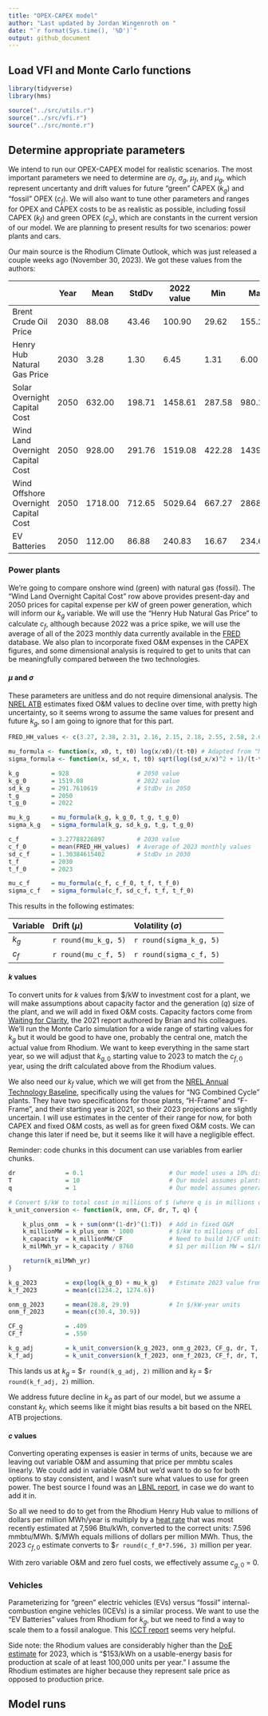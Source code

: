 ```yaml
---
title: "OPEX-CAPEX model"
author: "Last updated by Jordan Wingenroth on "
date: "`r format(Sys.time(), '%D')`"
output: github_document
---
```


## Load VFI and Monte Carlo functions

```r

library(tidyverse)
library(hms)

source("../src/utils.r")
source("../src/vfi.r")
source("../src/monte.r")

```

## Determine appropriate parameters

We intend to run our OPEX-CAPEX model for realistic scenarios. The most important parameters we need to determine are $\sigma_f$, $\sigma_g$, $\mu_f$, and $\mu_g$, which represent uncertanty and drift values for future "green" CAPEX ($k_g$) and "fossil" OPEX ($c_f$). We will also want to tune other parameters and ranges for OPEX and CAPEX costs to be as realistic as possible, including fossil CAPEX ($k_f$) and green OPEX ($c_g$), which are constants in the current version of our model. We are planning to present results for two scenarios: power plants and cars.

Our main source is the Rhodium Climate Outlook, which was just released a couple weeks ago (November 30, 2023). We got these values from the authors:

|                                      | Year | Mean    | StdDv  | 2022 value | Min    | Max     | Unit     |
|--------------------------------------|------|---------|--------|------------|--------|---------|----------|
| Brent Crude Oil Price               | 2030 | 88.08   | 43.46  | 100.90     | 29.62  | 155.21  | $/barrel |
| Henry Hub Natural Gas Price          | 2030 | 3.28    | 1.30   | 6.45       | 1.31   | 6.00    | $/mmbtu  |
| Solar Overnight Capital Cost         | 2050 | 632.00  | 198.71 | 1458.61    | 287.58 | 980.19  | $/kW     |
| Wind Land Overnight Capital Cost     | 2050 | 928.00  | 291.76 | 1519.08    | 422.28 | 1439.25 | $/kW     |
| Wind Offshore Overnight Capital Cost | 2050 | 1718.00 | 712.65 | 5029.64    | 667.27 | 2868.02 | $/kW     |
| EV Batteries                         | 2050 | 112.00  | 86.88  | 240.83     | 16.67  | 234.67  | $/kWh    |

### Power plants

We're going to compare onshore wind (green) with natural gas (fossil). The "Wind Land Overnight Capital Cost" row above provides present-day and 2050 prices for capital expense per kW of green power generation, which will inform our $k_g$ variable. We will use the "Henry Hub Natural Gas Price" to calculate $c_f$, although because 2022 was a price spike, we will use the average of all of the 2023 monthly data currently available in the [FRED](https://fred.stlouisfed.org/series/MHHNGSP) database. We also plan to incorporate fixed O&M expenses in the CAPEX figures, and some dimensional analysis is required to get to units that can be meaningfully compared between the two technologies. 

#### $\mu$ and $\sigma$

These parameters are unitless and do not require dimensional analysis. The [NREL ATB](https://atb.nrel.gov/electricity/2023/land-based_wind) estimates fixed O&M values to decline over time, with pretty high uncertainty, so it seems wrong to assume the same values for present and future $k_g$, so I am going to ignore that for this part.

```r

FRED_HH_values <- c(3.27, 2.38, 2.31, 2.16, 2.15, 2.18, 2.55, 2.58, 2.64, 2.98, 2.71) # Jan to Nov

mu_formula <- function(x, x0, t, t0) log(x/x0)/(t-t0) # Adapted from "Model Documentation.docx"
sigma_formula <- function(x, sd_x, t, t0) sqrt(log((sd_x/x)^2 + 1)/(t-t0))

k_g         = 928                   # 2050 value
k_g_0       = 1519.08               # 2022 value
sd_k_g      = 291.7610619           # StdDv in 2050
t_g         = 2050
t_g_0       = 2022

mu_k_g      = mu_formula(k_g, k_g_0, t_g, t_g_0)
sigma_k_g   = sigma_formula(k_g, sd_k_g, t_g, t_g_0)

c_f         = 3.27788226897         # 2030 value
c_f_0       = mean(FRED_HH_values)  # Average of 2023 monthly values
sd_c_f      = 1.30384615402         # StdDv in 2030
t_f         = 2030          
t_f_0       = 2023

mu_c_f      = mu_formula(c_f, c_f_0, t_f, t_f_0)
sigma_c_f   = sigma_formula(c_f, sd_c_f, t_f, t_f_0)

```

This results in the following estimates:

|Variable |Drift ($\mu$) |Volatility ($\sigma$) |
|:------|:------|:------|
|$k_g$  |`r round(mu_k_g, 5)`|`r round(sigma_k_g, 5)`|
|$c_f$  |`r round(mu_c_f, 5)`|`r round(sigma_c_f, 5)`|

#### $k$ values

To convert units for $k$ values from \$/kW to investment cost for a plant, we will make assumptions about capacity factor and the generation ($q$) size of the plant, and we will add in fixed O&M costs. Capacity factors come from [Waiting for Clarity](https://www.rff.org/publications/reports/waiting-for-clarity-how-a-price-on-carbon-can-inspire-investment/), the 2021 report authored by Brian and his colleagues. We'll run the Monte Carlo simulation for a wide range of starting values for $k_g$ but it would be good to have one, probably the central one, match the actual value from Rhodium. We want to keep everything in the same start year, so we will adjust that $k_{g,0}$ starting value to 2023 to match the $c_{f,0}$ year, using the drift calculated above from the Rhodium values.

We also need our $k_f$ value, which we will get from the [NREL Annual Technology Baseline](https://atb.nrel.gov/electricity/2023/fossil_energy_technologies), specifically using the values for "NG Combined Cycle" plants. They have two specifications for those plants, "H-Frame" and "F-Frame", and their starting year is 2021, so their 2023 projections are slightly uncertain. I will use estimates in the center of their range for now, for both CAPEX and fixed O&M costs, as well as for green fixed O&M costs. We can change this later if need be, but it seems like it will have a negligible effect. 

Reminder: code chunks in this document can use variables from earlier chunks.

```r

dr              = 0.1                        # Our model uses a 10% discount rate
T               = 10                         # Our model assumes plants last 10 years
q               = 1                          # Our model assumes generation of 1 million MWh/year

# Convert $/kW to total cost in millions of $ (where q is in millions of MWh/year)
k_unit_conversion <- function(k, onm, CF, dr, T, q) {

    k_plus_onm  = k + sum(onm*(1-dr)^(1:T))  # Add in fixed O&M
    k_millionMW = k_plus_onm * 1000          # $/kW to millions of dollars per million MW
    k_capacity  = k_millionMW/CF             # Need to build 1/CF units to provide 1 unit of power
    k_milMWh_yr = k_capacity / 8760          # $1 per million MW = $1/8760 per million MWh/year

    return(k_milMWh_yr)    
}

k_g_2023        = exp(log(k_g_0) + mu_k_g)   # Estimate 2023 value from 2022 value
k_f_2023        = mean(c(1234.2, 1274.6))

onm_g_2023      = mean(28.8, 29.9)           # In $/kW-year units
onm_f_2023      = mean(c(30.4, 30.9))

CF_g            = .409
CF_f            = .550

k_g_adj         = k_unit_conversion(k_g_2023, onm_g_2023, CF_g, dr, T, q)
k_f_adj         = k_unit_conversion(k_f_2023, onm_f_2023, CF_f, dr, T, q)

```

This lands us at $k_g$ = \$`r round(k_g_adj, 2)` million and $k_f$ = \$`r round(k_f_adj, 2)` million. 

We address future decline in $k_g$ as part of our model, but we assume a constant $k_f$, which seems like it might bias results a bit based on the NREL ATB projections.

#### $c$ values

Converting operating expenses is easier in terms of units, because we are leaving out variable O&M and assuming that price per mmbtu scales linearly. We could add in variable O&M but we'd want to do so for both options to stay consistent, and I wasn't sure what values to use for green power. The best source I found was an [LBNL report](https://eta-publications.lbl.gov/sites/default/files/opex_paper_final.pdf), in case we do want to add it in.

So all we need to do to get from the Rhodium Henry Hub value to millions of dollars per million MWh/year is multiply by a [heat rate](https://www.eia.gov/electricity/annual/html/epa_08_02.html) that was most recently estimated at 7,596 Btu/kWh, converted to the correct units: 7.596 mmbtu/MWh. \$/MWh equals millions of dollars per million MWh. Thus, the 2023 $c_{f,0}$ estimate converts to \$`r round(c_f_0*7.596, 3)` million per year.

With zero variable O&M and zero fuel costs, we effectively assume $c_{g,0}$ = 0.

### Vehicles

Parameterizing for "green" electric vehicles (EVs) versus "fossil" internal-combustion engine vehicles (ICEVs) is a similar process. We want to use the "EV Batteries" values from Rhodium for $k_g$, but we need to find a way to scale them to a fossil analogue. This [ICCT report](https://theicct.org/sites/default/files/publications/EV_cost_2020_2030_20190401.pdf) seems very helpful.

Side note: the Rhodium values are considerably higher than the [DoE estimate](https://www.energy.gov/eere/vehicles/articles/fotw-1272-january-9-2023-electric-vehicle-battery-pack-costs-2022-are-nearly) for 2023, which is "$153/kWh on a usable-energy basis for production at scale of at least 100,000 units per year." I assume the Rhodium estimates are higher because they represent sale price as opposed to production price. 



## Model runs
